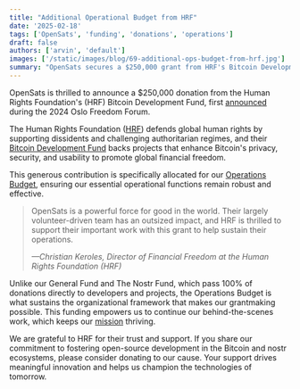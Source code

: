 ```yaml
---
title: "Additional Operational Budget from HRF"
date: '2025-02-18'
tags: ['OpenSats', 'funding', 'donations', 'operations']
draft: false
authors: ['arvin', 'default']
images: ['/static/images/blog/69-additional-ops-budget-from-hrf.jpg']
summary: "OpenSats secures a $250,000 grant from HRF's Bitcoin Development Fund for our Operations Budget."
---
```


OpenSats is thrilled to announce a $250,000 donation from the Human Rights
Foundation's (HRF) Bitcoin Development Fund, first
[announced](https://hrf.org/latest/hrf-bitcoin-development-fund-grants-one-billion-satoshis-to-13-projects-worldwide/)
during the 2024 Oslo Freedom Forum.

The Human Rights Foundation ([HRF](https://hrf.org/)) defends global human
rights by supporting dissidents and challenging authoritarian regimes, and their
[Bitcoin Development
Fund](https://hrf.org/program/financial-freedom/bitcoin-development-fund/) backs
projects that enhance Bitcoin's privacy, security, and usability to promote
global financial freedom.

This generous contribution is specifically allocated for our [Operations
Budget](/funds/ops), ensuring our essential operational functions remain robust
and effective.

>OpenSats is a powerful force for good in the world. Their largely
>volunteer-driven team has an outsized impact, and HRF is thrilled to support
>their important work with this grant to help sustain their operations.
>
><cite>—Christian Keroles, Director of Financial Freedom at the Human Rights
>Foundation (HRF)</cite>

Unlike our General Fund and The Nostr Fund, which pass 100% of donations
directly to developers and projects, the Operations Budget is what sustains the
organizational framework that makes our grantmaking possible. This funding
empowers us to continue our behind-the-scenes work, which keeps our
[mission](/mission) thriving.

We are grateful to HRF for their trust and support. If you share our commitment
to fostering open-source development in the Bitcoin and nostr ecosystems, please
consider donating to our cause. Your support drives
meaningful innovation and helps us champion the technologies of tomorrow.

<center>
<DonateToOperationsButton/>
</center>
